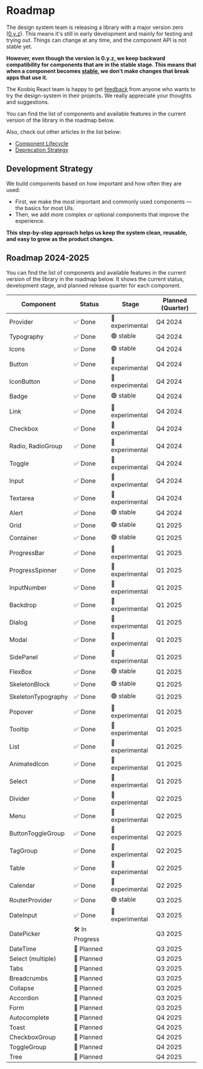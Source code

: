 
<Meta title="Roadmap" />

# Roadmap

The design system team is releasing a library with a major version zero
([0.y.z](https://semver.org/#spec-item-4)). This means it's still in early
development and mainly for testing and trying out. Things can change at any
time, and the component API is not stable yet.

**However, even though the version is 0.y.z, we keep backward compatibility
for components that are in the stable stage. This means that when a component
becomes [stable](?path=/docs/component-lifecycle--docs), we don't make changes
that break apps that use it.**

The Koobiq React team is happy to get [feedback](?path=/docs/feedback--docs)
from anyone who wants to try the design-system in their projects.
We really appreciate your thoughts and suggestions.

You can find the list of components and available features in the current
version of the library in the roadmap below.

Also, check out other articles in the list below:

- [Component Lifecycle](?path=/docs/component-lifecycle--docs)
- [Deprecation Strategy](?path=/docs/deprecation-strategy--docs)

## Development Strategy

We build components based on how important and how often they are used:

- First, we make the most important and commonly used components — the basics for most UIs.
- Then, we add more complex or optional components that improve the experience.

**This step-by-step approach helps us keep the system clean, reusable, and easy to grow as the product changes.**

## Roadmap 2024-2025

You can find the list of components and available features in the current version
of the library in the roadmap below. It shows the current status, development stage,
and planned release quarter for each component.

| Component          | Status         | Stage           | Planned (Quarter) |
| ------------------ | -------------- | --------------- | ----------------- |
| Provider           | ✅ Done        | 🔵 experimental | Q4 2024           |
| Typography         | ✅ Done        | 🟢 stable       | Q4 2024           |
| Icons              | ✅ Done        | 🟢 stable       | Q4 2024           |
| Button             | ✅ Done        | 🔵 experimental | Q4 2024           |
| IconButton         | ✅ Done        | 🔵 experimental | Q4 2024           |
| Badge              | ✅ Done        | 🟢 stable       | Q4 2024           |
| Link               | ✅ Done        | 🔵 experimental | Q4 2024           |
| Checkbox           | ✅ Done        | 🔵 experimental | Q4 2024           |
| Radio, RadioGroup  | ✅ Done        | 🔵 experimental | Q4 2024           |
| Toggle             | ✅ Done        | 🔵 experimental | Q4 2024           |
| Input              | ✅ Done        | 🔵 experimental | Q4 2024           |
| Textarea           | ✅ Done        | 🔵 experimental | Q4 2024           |
| Alert              | ✅ Done        | 🟢 stable       | Q4 2024           |
| Grid               | ✅ Done        | 🟢 stable       | Q1 2025           |
| Container          | ✅ Done        | 🟢 stable       | Q1 2025           |
| ProgressBar        | ✅ Done        | 🔵 experimental | Q1 2025           |
| ProgressSpinner    | ✅ Done        | 🔵 experimental | Q1 2025           |
| InputNumber        | ✅ Done        | 🔵 experimental | Q1 2025           |
| Backdrop           | ✅ Done        | 🔵 experimental | Q1 2025           |
| Dialog             | ✅ Done        | 🔵 experimental | Q1 2025           |
| Modal              | ✅ Done        | 🔵 experimental | Q1 2025           |
| SidePanel          | ✅ Done        | 🔵 experimental | Q1 2025           |
| FlexBox            | ✅ Done        | 🟢 stable       | Q1 2025           |
| SkeletonBlock      | ✅ Done        | 🟢 stable       | Q1 2025           |
| SkeletonTypography | ✅ Done        | 🟢 stable       | Q1 2025           |
| Popover            | ✅ Done        | 🔵 experimental | Q1 2025           |
| Tooltip            | ✅ Done        | 🔵 experimental | Q1 2025           |
| List               | ✅ Done        | 🔵 experimental | Q1 2025           |
| AnimatedIcon       | ✅ Done        | 🔵 experimental | Q1 2025           |
| Select             | ✅ Done        | 🔵 experimental | Q1 2025           |
| Divider            | ✅ Done        | 🔵 experimental | Q2 2025           |
| Menu               | ✅ Done        | 🔵 experimental | Q2 2025           |
| ButtonToggleGroup  | ✅ Done        | 🔵 experimental | Q2 2025           |
| TagGroup           | ✅ Done        | 🔵 experimental | Q2 2025           |
| Table              | ✅ Done        | 🔵 experimental | Q2 2025           |
| Calendar           | ✅ Done        | 🔵 experimental | Q2 2025           |
| RouterProvider     | ✅ Done        | 🟢 stable       | Q3 2025           |
| DateInput          | ✅ Done        | 🔵 experimental | Q3 2025           |
| DatePicker         | 🛠️ In Progress |                 | Q3 2025           |
| DateTime           | 🚧 Planned     |                 | Q3 2025           |
| Select (multiple)  | 🚧 Planned     |                 | Q3 2025           |
| Tabs               | 🚧 Planned     |                 | Q3 2025           |
| Breadcrumbs        | 🚧 Planned     |                 | Q3 2025           |
| Collapse           | 🚧 Planned     |                 | Q3 2025           |
| Accordion          | 🚧 Planned     |                 | Q3 2025           |
| Form               | 🚧 Planned     |                 | Q3 2025           |
| Autocomplete       | 🚧 Planned     |                 | Q4 2025           |
| Toast              | 🚧 Planned     |                 | Q4 2025           |
| CheckboxGroup      | 🚧 Planned     |                 | Q4 2025           |
| ToggleGroup        | 🚧 Planned     |                 | Q4 2025           |
| Tree               | 🚧 Planned     |                 | Q4 2025           |
